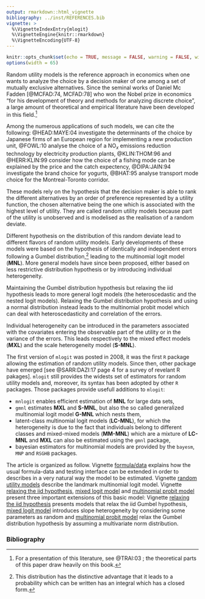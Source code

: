 ```yaml
---
output: rmarkdown::html_vignette
bibliography: ../inst/REFERENCES.bib
vignette: >
  %\VignetteIndexEntry{mlogit}
  %\VignetteEngine{knitr::rmarkdown}
  %\VignetteEncoding{UTF-8}
---
```


```r
knitr::opts_chunk$set(echo = TRUE, message = FALSE, warning = FALSE, widtht = 65)
options(width = 65)
```

Random utility models is the reference approach in economics when one
wants to analyze the choice by a decision maker of one among a set of
mutually exclusive alternatives. Since the seminal works of Daniel Mc
Fadden [@MCFAD:74, MCFAD:78] who won the Nobel prize in economics "for
his development of theory and methods for analyzing discrete choice",
a large amount of theoretical and empirical literature have been
developed in this field.^[For a presentation of this literature, see
@TRAI:03 ; the theoretical parts of this paper draw heavily on this
book.]

Among the numerous applications of such models, we can cite the
following: @HEAD:MAYE:04 investigate the determinants of the choice by
Japanese firms of an European region for implementing a new production
unit, @FOWL:10 analyse the choice of a NO$_x$ emissions reduction
technology by electricity production plants, @KLIN:THOM:96 and
@HERR:KLIN:99 consider how the choice of a fishing mode can be
explained by the price and the catch expectency, @DIPA:JAIN:94
investigate the brand choice for yogurts, @BHAT:95 analyse transport
mode choice for the Montreal-Toronto corridor.

These models rely on the hypothesis that the decision maker is able to
rank the different alternatives by an order of preference represented
by a utility function, the chosen alternative being the one which is
associated with the highest level of utility. They are called random
utility models because part of the utility is unobserved and is
modelised as the realisation of a random deviate. 

Different hypothesis on the distribution of this random deviate lead
to different flavors of random utility models. Early developments of
these models were based on the hypothesis of identically and
independent errors following a Gumbel distribution,^[This
  distribution has the distinctive advantage that it leads to a
  probability which can be written has an integral which has a closed
  form.] leading to the multinomial logit model (**MNL**). More
general models have since been proposed, either based on less
restrictive distribution hypothesis or by introducing individual
heterogeneity.

Maintaining the Gumbel distribution hypothesis but relaxing the iid
hypothesis leads to more general logit models (the heteroscedastic and
the nested logit models). Relaxing the Gumbel distribution hypothesis
and using a normal distribution instead leads to the multinomial
probit model which can deal with heteroscedasticity and correlation of
the errors.

Individual heterogeneity can be introduced in the parameters
associated with the covariates entering the observable part of the
utility or in the variance of the errors. This leads respectively to
the mixed effect models (**MXL**) and the scale heterogeneity
model (**S-MNL**).


The first version of `mlogit` was posted in 2008, it was the first `R`
package allowing the estimation of random utility models. Since then,
other package have emerged [see @SARR:DAZI:17 page 4 for a survey of
revelant R pakages].  `mlogit` still provides the widests set of
estimators for random utility models and, moreover, its syntax has
been adopted by other `R` packages. Those packages provide usefull
additions to `mlogit`:

- `mnlogit` enables efficient estimation of **MNL** for
  large data sets,
- `gmnl` estimates **MXL** and **S-MNL**, but also the
  so called generalized multinomial logit model **G-MNL** which
  nests them,
- latent-class multinomial logit models (**LC-MNL**), for
  which the heterogeneity is due to the fact that individuals belong to
  different classes and mixed-mixed models (**MM-MNL**) which are a
  mixture of **LC-MNL** and **MXL** can also be estimated
  using the `gmnl` package,
- bayesian estimators for multinomial models are provided by the
  `bayesm`, `MNP` and `RSGHB` packages.

The article is organized as follow. Vignette
[formula/data](./c2.formula.data.html) explains how the usual
formula-data and testing interface can be extended in order to
describes in a very natural way the model to be estimated. Vignette
[random utility models](./c3.rum.html) describe the landmark
multinomial logit model. Vignette [relaxing the iid
hypothesis](./c4.relaxiid.html), [mixed logit model](./c5.mxl.html) and
[multinomial probit model](./c6.mprobit.html) present three important
extensions of this basic model: Vignette [relaxing the iid
hypothesis](./c4.relaxiid.html) presents models that relax the iid
Gumbel hypothesis, [mixed logit model](./c5.mxl.html) introduces slope
heterogeneity by considering some parameters as random and
[multinomial probit model](./c6.mprobit.html) relax the Gumbel
distribution hypothesis by assuming a multivariate norm
distribution.

### Bibliography
